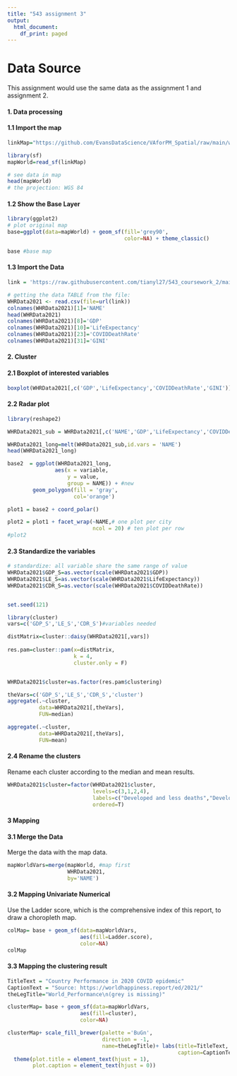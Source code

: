 ```yaml
---
title: "543 assignment 3"
output:
  html_document:
    df_print: paged
---
```


# Data Source
This assignment would use the same data as the assignment 1 and assignment 2.
  
  
#### 1. Data processing  
#### 1.1 Import the map  

```r
linkMap="https://github.com/EvansDataScience/VAforPM_Spatial/raw/main/worldMap.geojson" 

library(sf)
mapWorld=read_sf(linkMap)

# see data in map
head(mapWorld)
# the projection: WGS 84
```

#### 1.2 Show the Base Layer
```r
library(ggplot2)
# plot original map
base=ggplot(data=mapWorld) + geom_sf(fill='grey90',
                                     color=NA) + theme_classic()

base #base map
```
  
#### 1.3 Import the Data
```r
link = 'https://raw.githubusercontent.com/tianyl27/543_coursework_2/main/WHR2021.csv'

# getting the data TABLE from the file:
WHRData2021 <- read.csv(file=url(link))
colnames(WHRData2021)[1]='NAME'
head(WHRData2021)
colnames(WHRData2021)[8]='GDP'
colnames(WHRData2021)[10]='LifeExpectancy'
colnames(WHRData2021)[23]='COVIDDeathRate'
colnames(WHRData2021)[31]='GINI'
```
  
#### 2. Cluster
#### 2.1 Boxplot of interested variables  

```r

boxplot(WHRData2021[,c('GDP','LifeExpectancy','COVIDDeathRate','GINI')])

```

#### 2.2 Radar plot  

```r
library(reshape2)

WHRData2021_sub = WHRData2021[,c('NAME','GDP','LifeExpectancy','COVIDDeathRate','GINI')]

WHRData2021_long=melt(WHRData2021_sub,id.vars = 'NAME')
head(WHRData2021_long)

base2  = ggplot(WHRData2021_long, 
               aes(x = variable, 
                   y = value, 
                   group = NAME)) + #new
        geom_polygon(fill = 'gray',
                     col='orange') 

plot1 = base2 + coord_polar()

plot2 = plot1 + facet_wrap(~NAME,# one plot per city
                           ncol = 20) # ten plot per row
#plot2 
```

#### 2.3 Standardize the variables  

```r

# standardize: all variable share the same range of value
WHRData2021$GDP_S=as.vector(scale(WHRData2021$GDP))
WHRData2021$LE_S=as.vector(scale(WHRData2021$LifeExpectancy))
WHRData2021$CDR_S=as.vector(scale(WHRData2021$COVIDDeathRate))


set.seed(121)

library(cluster)
vars=c('GDP_S','LE_S','CDR_S')#variables needed

distMatrix=cluster::daisy(WHRData2021[,vars])
          
res.pam=cluster::pam(x=distMatrix,
                     k = 4,
                     cluster.only = F)


WHRData2021$cluster=as.factor(res.pam$clustering)

theVars=c('GDP_S','LE_S','CDR_S','cluster')
aggregate(.~cluster,
          data=WHRData2021[,theVars],
          FUN=median)

aggregate(.~cluster,
          data=WHRData2021[,theVars],
          FUN=mean)

```

#### 2.4 Rename the clusters  
Rename each cluster according to the median and mean results.  

```r
WHRData2021$cluster=factor(WHRData2021$cluster,
                           levels=c(3,1,2,4),
                           labels=c("Developed and less deaths","Developed but most deaths","Moderate","Developing but least deaths"), 
                           ordered=T)
```


#### 3 Mapping

#### 3.1 Merge the Data
Merge the data with the map data.  

```r
mapWorldVars=merge(mapWorld, #map first
                   WHRData2021, 
                   by='NAME') 

```

#### 3.2 Mapping Univariate Numerical
Use the Ladder score, which is the comprehensive index of this report, to draw a choropleth map.  

```r
colMap= base + geom_sf(data=mapWorldVars,
                       aes(fill=Ladder.score),
                       color=NA)
colMap
```

#### 3.3 Mapping the clustering result  

```r
TitleText = "Country Performance in 2020 COVID epidemic"
CaptionText = "Source: https://worldhappiness.report/ed/2021/"
theLegTitle="World_Performance\n(grey is missing)"

clusterMap= base + geom_sf(data=mapWorldVars,
                       aes(fill=cluster),
                       color=NA)

clusterMap+ scale_fill_brewer(palette ='BuGn',
                              direction = -1,
                              name=theLegTitle)+ labs(title=TitleText,
                                                      caption=CaptionText) +
  theme(plot.title = element_text(hjust = 1), 
        plot.caption = element_text(hjust = 0))

```

